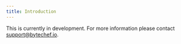 ```yaml
---
title: Introduction
---
```


This is currently in development. For more information please contact [support@bytechef.io](mailto:support@bytechef.io).

